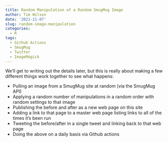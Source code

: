 ```yaml
---
title: Random Manipulation of a Random SmugMug Image
author: Tim Wilson
date: '2021-11-07'
slug: random-image-manipulation
categories:
  - R
tags:
  - Github Actions
  - SmugMug
  - Twitter
  - ImageMagick
---
```


We'll get to writing out the details later, but this is really about making a few different things work together to see what happens:

* Pulling an image from a SmugMug site at random (via the SmugMug API)
* Applying a random number of manipulations in a random order with random settings to that image
* Publishing the before and after as a new web page on this site
* Adding a link to that page to a master web page listing links to all of the times it's been run
* Tweeting the before/after in a single tweet and linking back to that web page
* Doing the above on a daily basis via Github actions
